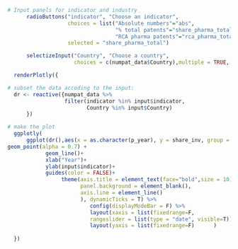 ```r


# Input panels for indicator and industry
      radioButtons("indicator", "Choose an indicator",
                   choices = list("Absolute numbers"="abs",
                                  "% total patents"="share_pharma_total", 
                                  "RCA pharma patents"="rca_pharma_total"),
                   selected = "share_pharma_total")

      selectizeInput("Country", "Choose a country",
                     choices = c(numpat_data$Country),multiple = TRUE, selected = "Switzerland")

  renderPlotly({

# subset the data accoding to the input:
  dr <- reactive({numpat_data %>%
                  filter(indicator %in% input$indicator,
                         Country %in% input$Country)
      }) 

# make the plot
  ggplotly(  
      ggplot(dr(),aes(x = as.character(p_year), y = share_inv, group = Country, colour = Country)) +
geom_point(alpha = 0.7) +  
            geom_line()+
            xlab("Year")+
            ylab(input$indicator)+
            guides(color = FALSE)+
                 theme(axis.title = element_text(face="bold",size = 10),
                       panel.background = element_blank(),
                       axis.line = element_line()
                       ), dynamicTicks = T) %>%
                          config(displayModeBar = F) %>%
                          layout(xaxis = list(fixedrange=F, 
                          rangeslider = list(type = "date", visible=T))) %>%
                          layout(yaxis = list(fixedrange=F)      )
    
  })

```

